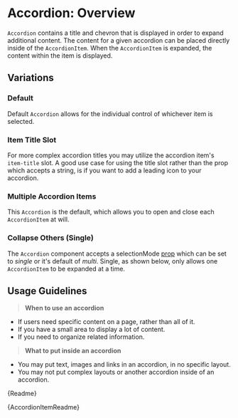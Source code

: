 
<Meta title="Components/Accordion/Overview" />

# Accordion: Overview

`Accordion` contains a title and chevron that is displayed in order to expand additional content. The content for a given accordion can be placed directly inside of the `AccordionItem`. When the `AccordionItem`
is expanded, the content within the item is displayed.

## Variations

### Default

Default `Accordion` allows for the individual control of whichever item is selected.

<Canvas withSource="auto">
  <Story id="components-accordion-stories--default-story"></Story>
</Canvas>

### Item Title Slot

For more complex accordion titles you may utilize the accordion item's `item-title` slot. A good use case for using the title slot rather than the prop which accepts a string, is if you want to add a leading icon to your accordion.

<Canvas withSource="auto">
  <Story id="components-accordion-stories--with-icon"></Story>
</Canvas>

### Multiple Accordion Items

This `Accordion` is the default, which allows you to open and close each `AccordionItem` at will.

<Canvas withSource="auto">
  <Story id="components-accordion-stories--multiple"></Story>
</Canvas>

### Collapse Others (Single)

The `Accordion` component accepts a selectionMode [prop](#properties) which can be set to _single_ or it's default of _multi_. Single, as shown below, only allows one `AccordionItem` to be expanded at a time.

<Canvas withSource="auto">
  <Story id="components-accordion-stories--single-open"></Story>
</Canvas>

## Usage Guidelines

> **When to use an accordion**

<ul>
  <li>If users need specific content on a page, rather than all of it.</li>
  <li>If you have a small area to display a lot of content.</li>
  <li>If you need to organize related information.</li>
</ul>

> **What to put inside an accordion**

<ul>
  <li>You may put text, images and links in an accordion, in no specific layout.</li>
  <li>You may not put complex layouts or another accordion inside of an accordion.</li>
</ul>

<Description>{Readme}</Description>

<Description>{AccordionItemReadme}</Description>
